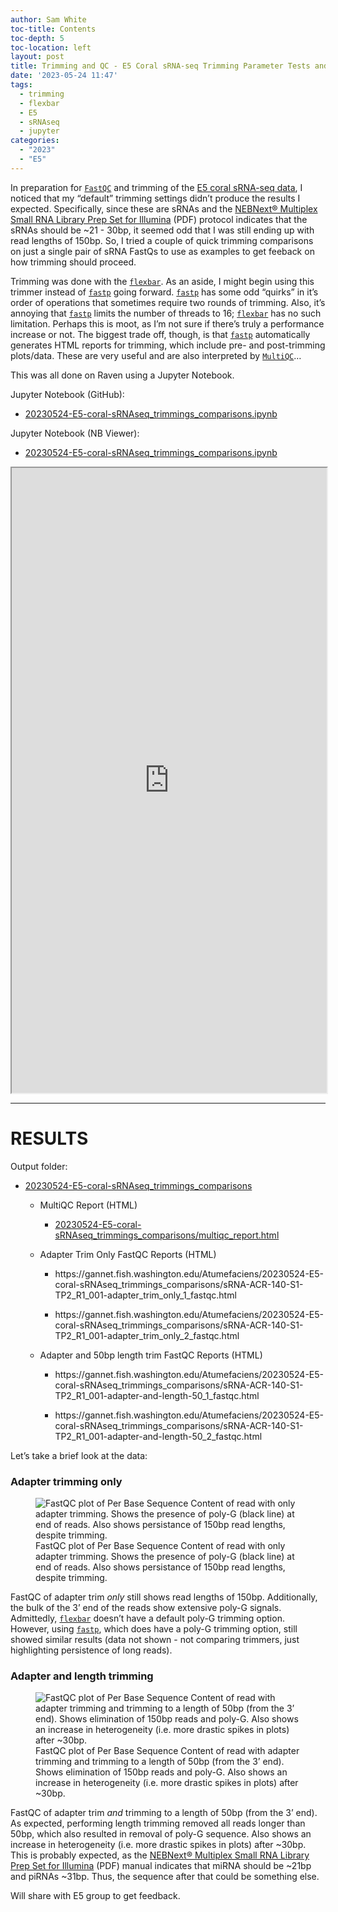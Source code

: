 ```yaml
---
author: Sam White
toc-title: Contents
toc-depth: 5
toc-location: left
layout: post
title: Trimming and QC - E5 Coral sRNA-seq Trimming Parameter Tests and Comparisons
date: '2023-05-24 11:47'
tags: 
  - trimming
  - flexbar
  - E5
  - sRNAseq
  - jupyter
categories: 
  - "2023"
  - "E5"
---
```

In preparation for [`FastQC`](https://www.bioinformatics.babraham.ac.uk/projects/fastqc/) and trimming of the [E5 coral sRNA-seq data](https://robertslab.github.io/sams-notebook/posts/2023/2023-05-17-Data-Management---E5-Coral-RNA-seq-and-sRNA-seq-Reorganizing-and-Renaming/), I noticed that my "default" trimming settings didn't produce the results I expected. Specifically, since these are sRNAs and the [NEBNext® Multiplex Small RNA Library Prep Set for Illumina](https://www.neb.com/-/media/nebus/files/manuals/manuale7300_e7330_e7560_e7580.pdf?rev=d0964a2e637843b1afcb9f7d666d07b2&hash=5B733FC9B41103A865143C75D0F3FC5D) (PDF) protocol indicates that the sRNAs should be ~21 - 30bp, it seemed odd that I was still ending up with read lengths of 150bp. So, I tried a couple of quick trimming comparisons on just a single pair of sRNA FastQs to use as examples to get feeback on how trimming should proceed.

Trimming was done with the [`flexbar`](https://github.com/seqan/flexbar). As an aside, I might begin using this trimmer instead of [`fastp`](https://github.com/OpenGene/fastp) going forward. [`fastp`](https://github.com/OpenGene/fastp) has some odd "quirks" in it's order of operations that sometimes require two rounds of trimming. Also, it's annoying that [`fastp`](https://github.com/OpenGene/fastp) limits the number of threads to 16; [`flexbar`](https://github.com/seqan/flexbar) has no such limitation. Perhaps this is moot, as I'm not sure if there's truly a performance increase or not. The biggest trade off, though, is that [`fastp`](https://github.com/OpenGene/fastp) automatically generates HTML reports for trimming, which include pre- and post-trimming plots/data. These are very useful and are also interpreted by [`MultiQC`](https://multiqc.info/)...

This was all done on Raven using a Jupyter Notebook.

Jupyter Notebook (GitHub):

- [20230524-E5-coral-sRNAseq_trimmings_comparisons.ipynb](https://github.com/RobertsLab/code/blob/master/notebooks/sam/20230524-E5-coral-sRNAseq_trimmings_comparisons.ipynb)

Jupyter Notebook (NB Viewer):

- [20230524-E5-coral-sRNAseq_trimmings_comparisons.ipynb](https://nbviewer.org/github/RobertsLab/code/blob/master/notebooks/sam/20230524-E5-coral-sRNAseq_trimmings_comparisons.ipynb)

<iframe src="https://nbviewer.org/github/RobertsLab/code/blob/master/notebooks/sam/20230524-E5-coral-sRNAseq_trimmings_comparisons.ipynb" width="100%" height="1000" scrolling="yes"></iframe>


---

# RESULTS

Output folder:

- [20230524-E5-coral-sRNAseq_trimmings_comparisons](https://gannet.fish.washington.edu/Atumefaciens/20230524-E5-coral-sRNAseq_trimmings_comparisons)

  - MultiQC Report (HTML)

    - [20230524-E5-coral-sRNAseq_trimmings_comparisons/multiqc_report.html](https://gannet.fish.washington.edu/Atumefaciens/20230524-E5-coral-sRNAseq_trimmings_comparisons/multiqc_report.html)

  - Adapter Trim Only FastQC Reports (HTML)

    - https://gannet.fish.washington.edu/Atumefaciens/20230524-E5-coral-sRNAseq_trimmings_comparisons/sRNA-ACR-140-S1-TP2_R1_001-adapter_trim_only_1_fastqc.html

    - https://gannet.fish.washington.edu/Atumefaciens/20230524-E5-coral-sRNAseq_trimmings_comparisons/sRNA-ACR-140-S1-TP2_R1_001-adapter_trim_only_2_fastqc.html

  - Adapter and 50bp length trim FastQC Reports (HTML)

    - https://gannet.fish.washington.edu/Atumefaciens/20230524-E5-coral-sRNAseq_trimmings_comparisons/sRNA-ACR-140-S1-TP2_R1_001-adapter-and-length-50_1_fastqc.html

    - https://gannet.fish.washington.edu/Atumefaciens/20230524-E5-coral-sRNAseq_trimmings_comparisons/sRNA-ACR-140-S1-TP2_R1_001-adapter-and-length-50_2_fastqc.html

Let's take a brief look at the data:



### Adapter trimming only

![FastQC plot of Per Base Sequence Content of read with only adapter trimming. Shows the presence of poly-G (black line) at end of reads. Also shows persistance of 150bp read lengths, despite trimming.](https://github.com/RobertsLab/sams-notebook/blob/master/images/screencaps/20230524-E5-coral-sRNAseq_trimmings_comparisons-adapter_trim_only-fastqc_screenshot.png.png?raw=true)

FastQC of adapter trim _only_ still shows read lengths of 150bp. Additionally, the bulk of the 3' end of the reads show extensive poly-G signals. Admittedly, [`flexbar`](https://github.com/seqan/flexbar) doesn't have a default poly-G trimming option. However, using [`fastp`](https://github.com/OpenGene/fastp), which does have a poly-G trimming option, still showed similar results (data not shown - not comparing trimmers, just highlighting persistence of long reads).


### Adapter and length trimming

![FastQC plot of Per Base Sequence Content of read with adapter trimming and trimming to a length of 50bp (from the 3' end). Shows elimination of 150bp reads and poly-G. Also shows an increase in heterogeneity (i.e. more drastic spikes in plots) after ~30bp.](https://github.com/RobertsLab/sams-notebook/blob/master/images/screencaps/20230524-E5-coral-sRNAseq_trimmings_comparisons-adapter_and_length_50-fastqc_screenshot.png?raw=true)

FastQC of adapter trim _and_ trimming to a length of 50bp (from the 3' end). As expected, performing length trimming removed all reads longer than 50bp, which also resulted in removal of poly-G sequence. Also shows an increase in heterogeneity (i.e. more drastic spikes in plots) after ~30bp. This is probably expected, as the [NEBNext® Multiplex Small RNA Library Prep Set for Illumina](https://www.neb.com/-/media/nebus/files/manuals/manuale7300_e7330_e7560_e7580.pdf?rev=d0964a2e637843b1afcb9f7d666d07b2&hash=5B733FC9B41103A865143C75D0F3FC5D) (PDF) manual indicates that miRNA should be ~21bp and piRNAs ~31bp. Thus, the sequence after that could be something else.



Will share with E5 group to get feedback.
